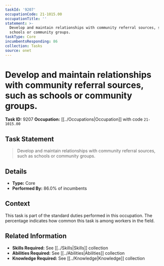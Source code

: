 ```yaml
---
taskId: '9207'
occupationCode: 21-1015.00
occupationTitle: ''
statement: >-
  Develop and maintain relationships with community referral sources, such as
  schools or community groups.
taskType: Core
incumbentsResponding: 86
collection: Tasks
source: onet
---
```

# Develop and maintain relationships with community referral sources, such as schools or community groups.

**Task ID:** 9207
**Occupation:** [[../Occupations|Occupation]] with code `21-1015.00`

## Task Statement

> Develop and maintain relationships with community referral sources, such as schools or community groups.

## Details

- **Type:** Core
- **Performed By:** 86.0% of incumbents

## Context

This task is part of the standard duties performed in this occupation. The percentage indicates how common this task is among workers in the field.

## Related Information

- **Skills Required:** See [[../Skills|Skills]] collection
- **Abilities Required:** See [[../Abilities|Abilities]] collection
- **Knowledge Required:** See [[../Knowledge|Knowledge]] collection
